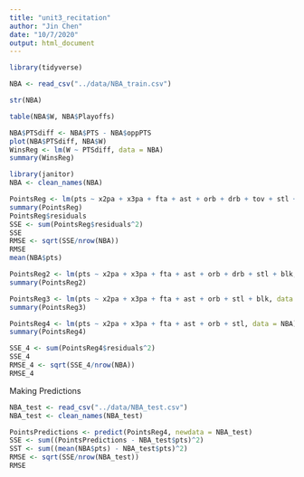 ```yaml
---
title: "unit3_recitation"
author: "Jin Chen"
date: "10/7/2020"
output: html_document
---
```


```r
library(tidyverse)
```

```r
NBA <- read_csv("../data/NBA_train.csv")

str(NBA)

table(NBA$W, NBA$Playoffs)

NBA$PTSdiff <- NBA$PTS - NBA$oppPTS
plot(NBA$PTSdiff, NBA$W)
WinsReg <- lm(W ~ PTSdiff, data = NBA)
summary(WinsReg)

library(janitor)
NBA <- clean_names(NBA)

PointsReg <- lm(pts ~ x2pa + x3pa + fta + ast + orb + drb + tov + stl + blk, data = NBA)
summary(PointsReg)
PointsReg$residuals
SSE <- sum(PointsReg$residuals^2)
SSE
RMSE <- sqrt(SSE/nrow(NBA))
RMSE
mean(NBA$pts)

PointsReg2 <- lm(pts ~ x2pa + x3pa + fta + ast + orb + drb + stl + blk, data = NBA)
summary(PointsReg2)

PointsReg3 <- lm(pts ~ x2pa + x3pa + fta + ast + orb + stl + blk, data = NBA)
summary(PointsReg3)

PointsReg4 <- lm(pts ~ x2pa + x3pa + fta + ast + orb + stl, data = NBA)
summary(PointsReg4)

SSE_4 <- sum(PointsReg4$residuals^2)
SSE_4
RMSE_4 <- sqrt(SSE_4/nrow(NBA))
RMSE_4
```

Making Predictions

```r
NBA_test <- read_csv("../data/NBA_test.csv")
NBA_test <- clean_names(NBA_test)

PointsPredictions <- predict(PointsReg4, newdata = NBA_test)
SSE <- sum((PointsPredictions - NBA_test$pts)^2)
SST <- sum((mean(NBA$pts) - NBA_test$pts)^2)
RMSE <- sqrt(SSE/nrow(NBA_test))
RMSE

```


